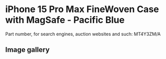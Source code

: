 
# iPhone 15 Pro Max FineWoven Case with MagSafe - Pacific Blue

Part number, for search engines, auction websites and such: MT4Y3ZM/A

## Image gallery

<div style={{ width: '100%', maxWidth: '768px' }}>
<GalleryComponent
    images={[
      {
        original: "/everysource/MT4Y3.webp",
        thumbnail: "/everypreview/MT4Y3.webp",
      },
      {
        original: "/everysource/MT4Y3_AV1.webp",
        thumbnail: "/everypreview/MT4Y3_AV1.webp",
      },
      {
        original: "/everysource/MT4Y3_AV2.webp",
        thumbnail: "/everypreview/MT4Y3_AV2.webp",
      },
      {
        original: "/everysource/MT4Y3_AV3.webp",
        thumbnail: "/everypreview/MT4Y3_AV3.webp",
      }
    ]}
  />
</div>